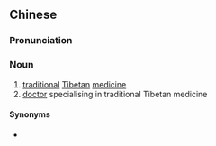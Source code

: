 {{also|藏医}}
==Chinese==
{{zh-forms|s=藏医}}
{{zh-wp|zh|en:Traditional Tibetan medicine}}

===Pronunciation===
{{zh-pron
|m=zàngyī
|c=zong6 ji1
|cat=n
}}

===Noun===
{{zh-noun}}

# [[traditional]] [[Tibetan]] [[medicine]]
# [[doctor]] specialising in traditional Tibetan medicine

====Synonyms====
* {{sense|traditional Tibetan medicine}} {{zh-l|藏醫學}}